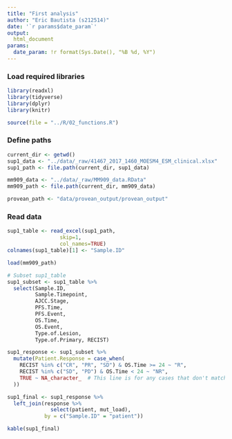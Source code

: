 ```yaml
---
title: "First analysis"
author: "Eric Bautista (s212514)"
date: '`r params$date_param`'
output:
  html_document
params:
  date_param: !r format(Sys.Date(), "%B %d, %Y")
---
```


### Load required libraries

```r
library(readxl)
library(tidyverse)
library(dplyr)
library(knitr)
```

```r
source(file = "../R/02_functions.R")
```

### Define paths

```r
current_dir <- getwd()
sup1_data <- "../data/_raw/41467_2017_1460_MOESM4_ESM_clinical.xlsx"
sup1_path <- file.path(current_dir, sup1_data)

mm909_data <- "../data/_raw/MM909_data.RData"
mm909_path <- file.path(current_dir, mm909_data)

provean_path <- "data/provean_output/provean_output"
```

### Read data

```r
sup1_table <- read_excel(sup1_path, 
                 skip=1, 
                 col_names=TRUE)
colnames(sup1_table)[1] <- "Sample.ID"

load(mm909_path)

# Subset sup1_table
sup1_subset <- sup1_table %>%
  select(Sample.ID, 
         Sample.Timepoint, 
         AJCC.Stage, 
         PFS.Time, 
         PFS.Event, 
         OS.Time, 
         OS.Event, 
         Type.of.Lesion, 
         Type.of.Primary, RECIST)

sup1_response <- sup1_subset %>%
  mutate(Patient.Response = case_when(
    RECIST %in% c("CR", "PR", "SD") & OS.Time >= 24 ~ "R",
    RECIST %in% c("SD", "PD") & OS.Time < 24 ~ "NR",
    TRUE ~ NA_character_  # This line is for any cases that don't match above conditions
  ))

sup1_final <- sup1_response %>%
  left_join(response %>% 
              select(patient, mut_load), 
            by = c("Sample.ID" = "patient"))

kable(sup1_final)
```
